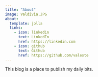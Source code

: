 ```yaml
---
title: "About"
image: Valdivia.JPG
about:
  template: jolla
  links:
    - icon: linkedin
      text: LinkedIn
      href: https://linkedin.com
    - icon: github
      text: Github
      href: https://github.com/valeste
---
```


This blog is a place to publish my daily bits.
